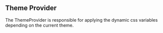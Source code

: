 ## Theme Provider

The ThemeProvider is responsible for applying the dynamic css variables depending on the current theme.
